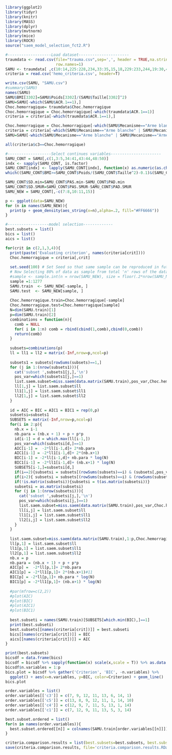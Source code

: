 ```r
library(ggplot2)
library(tidyr)
library(knitr)
library(MASS)
library(dplyr)
library(mvtnorm)
library(mice)
library(ROCR)
source("saem_model_selection_fct2.R")
```

```r
#-------------------Load dataset---------------------- 
traumdata <- read.csv(file="trauma.csv",sep=',', header = TRUE,na.strings = c("","NR","IMP","NA","NF"),encoding = "UTF-8",
                      row.names=1)
SAMU <- traumdata[ ,c(10:14,225:228,234,33:35,15,18,229:233,244,19:30,41:42,49:54,48,58,61,44,46:47,55:57,60,62, 38)]
criteria = read.csv('hemo_criteria.csv', header=T)

write.csv(SAMU, "SAMU.csv")
#summary(SAMU)
names(SAMU)
SAMU$BMI[3302]=SAMU$Poids[3302]/(SAMU$Taille[3302]^2)
SAMU=SAMU[-which(SAMU$ACR.1==1),]
Choc.hemorragique= traumdata$Choc.hemorragique
Choc.hemorragique = Choc.hemorragique[-which(traumdata$ACR.1==1)]
criteria = criteria[-which(traumdata$ACR.1==1),]

Choc.hemorragique = Choc.hemorragique[-which(SAMU$Mecanisme=="Arme blanche" | SAMU$Mecanisme=="Arme à feu")]
criteria = criteria[-which(SAMU$Mecanisme=="Arme blanche" | SAMU$Mecanisme=="Arme à feu"),]
SAMU=SAMU[-which(SAMU$Mecanisme=="Arme blanche" | SAMU$Mecanisme=="Arme à feu"),]

all(criteria$c3==Choc.hemorragique)
```


```r
#-------------------Select continues variables---------------------- 
SAMU_CONT = SAMU[,c(1,3:5,34:41,43:44,48:50)]
indx <- sapply(SAMU_CONT, is.factor)
SAMU_CONT[indx] <- lapply(SAMU_CONT[indx], function(x) as.numeric(as.character(x)))
which((SAMU_CONT$BMI>=SAMU_CONT$Poids/(SAMU_CONT$Taille^2)-0.1)&(SAMU_CONT$BMI<=SAMU_CONT$Poids/(SAMU_CONT$Taille^2)+0.1)==FALSE)

SAMU_CONT$SD.min=SAMU_CONT$PAS.min-SAMU_CONT$PAD.min
SAMU_CONT$SD.SMUR=SAMU_CONT$PAS.SMUR-SAMU_CONT$PAD.SMUR
SAMU_NEW = SAMU_CONT[,-c(7:8,10:11,15)]

p <- ggplot(data=SAMU_NEW)
for (n in names(SAMU_NEW)){
  print(p + geom_density(aes_string(x=n),alpha=.2, fill="#FF6666"))
}
```

```r
#------------------model selection-------------
best.subsets = list()
bics = list()
aics = list()

for(crit in c(2,1,3,4)){
  print(paste('Evaluating criterion', names(criteria[crit])))
  Choc.hemorragique = criteria[,crit]
  
  set.seed(100) # Set Seed so that same sample can be reproduced in future also
  # Now Selecting 80% of data as sample from total 'n' rows of the data  
  #sample <- sample.int(n = nrow(SAMU_NEW), size = floor(.2*nrow(SAMU_NEW)), replace = F)
  sample =1:1277
  SAMU.train  <- SAMU_NEW[-sample, ]
  SAMU.test  <- SAMU_NEW[sample, ]
  
  Choc.hemorragique.train=Choc.hemorragique[-sample]
  Choc.hemorragique.test=Choc.hemorragique[sample]
  N=dim(SAMU.train)[1]
  p=dim(SAMU.train)[2]
  combinations = function(n){
    comb = NULL
    for( i in 1:n) comb = rbind(cbind(1,comb),cbind(0,comb))
    return(comb)
  }
  
  subsets=combinations(p)
  ll = ll1 = ll2 = matrix(-Inf,nrow=p,ncol=p)
  
  subsets1 = subsets[rowSums(subsets)==1,]
  for (j in 1:(nrow(subsets1))){
    cat('subset ',subsets1[j,],'\n')  
    pos_var=which(subsets1[j,]==1)
    list.saem.subset=miss.saem(data.matrix(SAMU.train),pos_var,Choc.hemorragique.train,maxruns=1000,tol_em=1e-7,nmcmc=2,print_iter=FALSE,ll_obs_cal=TRUE)
    ll[1,j] = list.saem.subset$ll
    ll1[1,j] = list.saem.subset$ll1
    ll2[1,j] = list.saem.subset$ll2
  }
  
  id = AIC = BIC = AIC1 = BIC1 = rep(0,p)
  subsetsi=subsets1
  SUBSETS = matrix(-Inf,nrow=p,ncol=p)
  for(i in 2:p){
    nb.x = i-1
    nb.para = (nb.x + 1) + p + p*p 
    id[i-1] = d = which.max(ll[i-1,])
    pos_var=which(subsetsi[d,]==1)
    AIC[i-1] =  -2*ll[i-1,d]+ 2*nb.para
    AIC1[i-1] = -2*ll1[i-1,d]+ 2*(nb.x+1)
    BIC[i-1] = -2*ll[i-1,d]+ nb.para * log(N)
    BIC1[i-1] = -2*ll1[i-1,d]+ (nb.x+1) * log(N)
    SUBSETS[i-1,]=subsetsi[d,]
    if(i==2){subsetsi = subsets[(rowSums(subsets)==i) & (subsets[,pos_var]==i-1),]}
    if(i>2){ subsetsi = subsets[(rowSums(subsets)==i) & (rowSums(subsets[,pos_var])==i-1),]}
    if(!is.matrix(subsetsi)){subsetsi = t(as.matrix(subsetsi))}
    subsetsi = as.matrix(subsetsi)
    for (j in 1:(nrow(subsetsi))){
      cat('subset ',subsetsi[j,],'\n')  
      pos_var=which(subsetsi[j,]==1)
      list.saem.subset=miss.saem(data.matrix(SAMU.train),pos_var,Choc.hemorragique.train,maxruns=1000,tol_em=1e-7,nmcmc=2,print_iter=FALSE,ll_obs_cal=TRUE)
      ll[i,j] = list.saem.subset$ll
      ll1[i,j] = list.saem.subset$ll1
      ll2[i,j] = list.saem.subset$ll2
    }
  }
  
  list.saem.subset=miss.saem(data.matrix(SAMU.train),1:p,Choc.hemorragique.train,maxruns=1000,tol_em=1e-7,nmcmc=2,print_iter=FALSE,ll_obs_cal=TRUE)
  ll[p,1] = list.saem.subset$ll
  ll1[p,1] = list.saem.subset$ll1
  ll2[p,1] = list.saem.subset$ll2
  nb.x = p
  nb.para = (nb.x + 1) + p + p*p 
  AIC[p] =  -2*ll[p,1]+ 2*nb.para 
  AIC1[p] = -2*ll1[p,1]+ 2*(nb.x+1)#11
  BIC[p] = -2*ll[p,1]+ nb.para * log(N)
  BIC1[p] = -2*ll1[p,1]+ (nb.x+1) * log(N)
  
  #par(mfrow=c(2,2))
  #plot(AIC)
  #plot(BIC)
  #plot(AIC1)
  #plot(BIC1)
  
  best.subseti = names(SAMU.train)[SUBSETS[which.min(BIC),]==1]
  print(best.subseti)
  best.subsets[[names(criteria[crit])]] = best.subseti
  bics[[names(criteria[crit])]] = BIC
  aics[[names(criteria[crit])]] = AIC
}
```
```r
print(best.subsets)
bicsdf = data.frame(bics)
bicsdf = bicsdf %>% sapply(function(x) scale(x,scale = T)) %>% as.data.frame()
bicsdf$n.variables = 1:p
bics.plot = bicsdf %>% gather('Criterion', 'BIC', -n.variables) %>%
  ggplot() + aes(x=n.variables, y=BIC, color=Criterion) + geom_line()
bics.plot
```
```r
order.variables = list()
order.variables[['c3']] = c(7, 9, 12, 11, 13, 6, 14, 1)
order.variables[['c5']] = c(13, 8, 9, 12, 11, 1, 14, 10)
order.variables[['c4']] = c(12, 9, 7, 11, 5, 13, 1, 14)
order.variables[['c1']] = c(7, 12, 9, 11, 13, 5, 3, 14)

best.subset.ordered = list()
for(n in names(order.variables)){
  best.subset.ordered[[n]] = colnames(SAMU.train[order.variables[[n]]])
}
```


```r
criteria.comparison.results = list(best.subsets=best.subsets, best.subset.ordered=best.subset.ordered, aics=aics, bics=bics, bics.plot=bics.plot)
save(criteria.comparison.results, file='criteria.comparison.results.RData')
```

